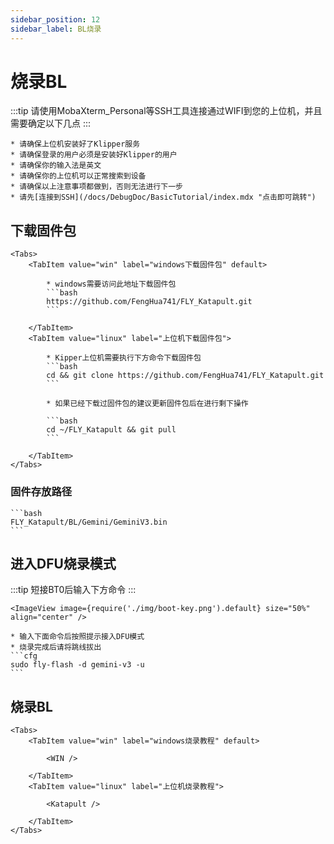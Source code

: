 ```yaml
---
sidebar_position: 12
sidebar_label: BL烧录
---
```





# 烧录BL

:::tip
请使用MobaXterm_Personal等SSH工具连接通过WIFI到您的上位机，并且需要确定以下几点
:::

    * 请确保上位机安装好了Klipper服务
    * 请确保登录的用户必须是安装好Klipper的用户
    * 请确保你的输入法是英文
    * 请确保你的上位机可以正常搜索到设备
    * 请确保以上注意事项都做到，否则无法进行下一步
    * 请先[连接到SSH](/docs/DebugDoc/BasicTutorial/index.mdx "点击即可跳转") 

## 下载固件包
    <Tabs>
        <TabItem value="win" label="windows下载固件包" default>
            
            * windows需要访问此地址下载固件包
            ```bash
            https://github.com/FengHua741/FLY_Katapult.git
            ```

        </TabItem>
        <TabItem value="linux" label="上位机下载固件包">
            
            * Kipper上位机需要执行下方命令下载固件包
            ```bash
            cd && git clone https://github.com/FengHua741/FLY_Katapult.git
            ```

            * 如果已经下载过固件包的建议更新固件包后在进行剩下操作

            ```bash
            cd ~/FLY_Katapult && git pull
            ```
            
        </TabItem>
    </Tabs>


### 固件存放路径

    ```bash
    FLY_Katapult/BL/Gemini/GeminiV3.bin
    ```


## 进入DFU烧录模式

:::tip
短接BT0后输入下方命令
:::

    <ImageView image={require('./img/boot-key.png').default} size="50%" align="center" />

    * 输入下面命令后按照提示接入DFU模式
    * 烧录完成后请将跳线拔出
    ```cfg
    sudo fly-flash -d gemini-v3 -u
    ```

## 烧录BL
    <Tabs>
        <TabItem value="win" label="windows烧录教程" default>
            
            <WIN />
            
        </TabItem>
        <TabItem value="linux" label="上位机烧录教程">
            
            <Katapult />

        </TabItem>
    </Tabs>
